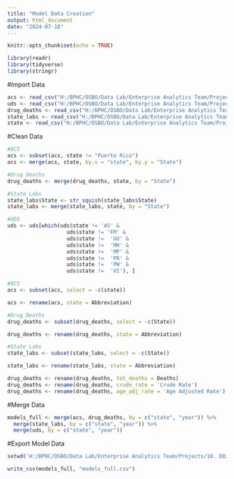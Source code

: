 ---
title: "Model Data Creation"
output: html_document
date: "2024-07-18"
---

```{r setup, include=FALSE}
knitr::opts_chunk$set(echo = TRUE)

library(readr)
library(tidyverse)
library(stringr)
```

#Import Data
```{r Import Data}

acs <- read_csv("H:/BPHC/OSBO/Data Lab/Enterprise Analytics Team/Projects/10. DOJ Data Challenge/3. Import Data/Census ACS/Final-Cleaned/ACS_Controls_all.csv")
uds <- read_csv("H:/BPHC/OSBO/Data Lab/Enterprise Analytics Team/Projects/10. DOJ Data Challenge/3. Import Data/UDS/uds_full_state.csv")
drug_deaths <- read_csv("H:/BPHC/OSBO/Data Lab/Enterprise Analytics Team/Projects/10. DOJ Data Challenge/3. Import Data/NCHS Mortality/drug_deaths_full.csv")
state_labs <- read_csv("H:/BPHC/OSBO/Data Lab/Enterprise Analytics Team/Projects/10. DOJ Data Challenge/3. Import Data/NFLIS State Labs/state_labs_bystateyear.csv")
state <- read_csv("H:/BPHC/OSBO/Data Lab/Enterprise Analytics Team/Projects/10. DOJ Data Challenge/3. Import Data/states.csv")
```

#Clean Data
```{r Clean State Variables}

#ACS
acs <- subset(acs, state != "Puerto Rico")
acs <- merge(acs, state, by.x = "state", by.y = "State")

#Drug Deaths
drug_deaths <- merge(drug_deaths, state, by = "State")

#State Labs
state_labs$State <- str_squish(state_labs$State)
state_labs <- merge(state_labs, state, by = "State")

#UDS
uds <- uds[which(uds$state != 'AS' &
                   uds$state != 'FM' & 
                   uds$state !=  'GU' & 
                   uds$state !=  'MH' & 
                   uds$state !=  'MP' & 
                   uds$state !=  'PR' & 
                   uds$state !=  'PW' & 
                   uds$state !=  'VI'), ]
```

```{r Rename State and Year Columns}

#ACS
acs <- subset(acs, select = -c(state))

acs <- rename(acs, state = Abbreviation)

#Drug Deaths
drug_deaths <- subset(drug_deaths, select = -c(State))

drug_deaths <- rename(drug_deaths, state = Abbreviation)

#State Labs
state_labs <- subset(state_labs, select = -c(State))

state_labs <- rename(state_labs, state = Abbreviation)
```

```{r Rename Drug Death Variables}

drug_deaths <- rename(drug_deaths, tot_deaths = Deaths)
drug_deaths <- rename(drug_deaths, crude_rate = 'Crude Rate')
drug_deaths <- rename(drug_deaths, age_adj_rate = 'Age Adjusted Rate')
```

#Merge Data
```{r Merge Model Datasets}

models_full <- merge(acs, drug_deaths, by = c("state", "year")) %>%
  merge(state_labs, by = c("state", "year")) %>%
  merge(uds, by = c("state", "year"))
```

#Export Model Data
```{r Save File}

setwd('H:/BPHC/OSBO/Data Lab/Enterprise Analytics Team/Projects/10. DOJ Data Challenge/4. Export Data')

write_csv(models_full, "models_full.csv")
```

